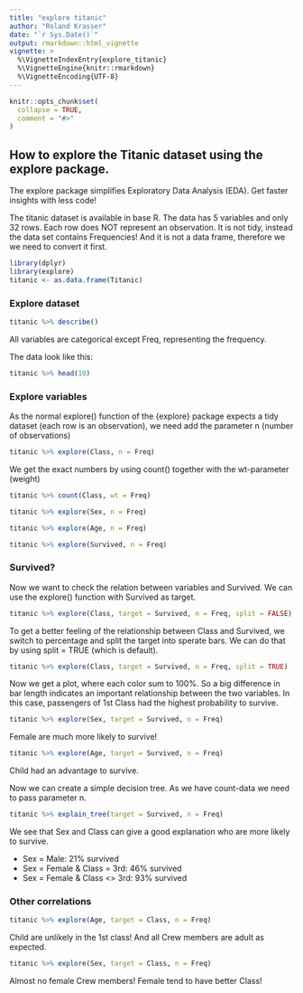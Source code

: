 ```yaml
---
title: "explore titanic"
author: "Roland Krasser"
date: "`r Sys.Date()`"
output: rmarkdown::html_vignette
vignette: >
  %\VignetteIndexEntry{explore_titanic}
  %\VignetteEngine{knitr::rmarkdown}
  %\VignetteEncoding{UTF-8}
---
```


```r
knitr::opts_chunk$set(
  collapse = TRUE,
  comment = "#>"
)
```

## How to explore the Titanic dataset using the explore package.

The explore package simplifies Exploratory Data Analysis (EDA). Get faster insights with less code!

The titanic dataset is available in base R. The data has 5 variables and only 32 rows. Each row does NOT represent an observation. It is not tidy, instead the data set contains Frequencies! And it is not a data frame, therefore we we need to convert it first.

```r
library(dplyr)
library(explore)
titanic <- as.data.frame(Titanic)
```

### Explore dataset

```r
titanic %>% describe()
```

All variables are categorical except Freq, representing the frequency.

The data look like this:

```r
titanic %>% head(10)
```

### Explore variables

As the normal explore() function of the {explore} package expects a tidy dataset (each row is an observation), we need add the parameter n (number of observations)

```r
titanic %>% explore(Class, n = Freq)
```

We get the exact numbers by using count() together with the wt-parameter (weight)

```r
titanic %>% count(Class, wt = Freq)
```

```r
titanic %>% explore(Sex, n = Freq)
```

```r
titanic %>% explore(Age, n = Freq)
```

```r
titanic %>% explore(Survived, n = Freq)
```

### Survived?

Now we want to check the relation between variables and Survived. We can use the explore() function with Survived as target.

```r
titanic %>% explore(Class, target = Survived, n = Freq, split = FALSE)
```

To get a better feeling of the relationship between Class and Survived, we switch to percentage and split the target into sperate bars. We can do that by using split = TRUE (which is default).

```r
titanic %>% explore(Class, target = Survived, n = Freq, split = TRUE)
```

Now we get a plot, where each color sum to 100%. So a big difference in bar length indicates an important relationship between the two variables. In this case, passengers of 1st Class had the highest probability to survive.

```r
titanic %>% explore(Sex, target = Survived, n = Freq)
```

Female are much more likely to survive!

```r
titanic %>% explore(Age, target = Survived, n = Freq)
```

Child had an advantage to survive.

Now we can create a simple decision tree. As we have count-data we need to pass parameter n.

```r
titanic %>% explain_tree(target = Survived, n = Freq)
```

We see that Sex and Class can give a good explanation who are more likely to survive.

* Sex = Male: 21% survived
* Sex = Female & Class = 3rd: 46% survived
* Sex = Female & Class <> 3rd: 93% survived

### Other correlations

```r
titanic %>% explore(Age, target = Class, n = Freq)
```

Child are unlikely in the 1st class! And all Crew members are adult as expected.

```r
titanic %>% explore(Sex, target = Class, n = Freq)
```

Almost no female Crew members! Female tend to have better Class!
